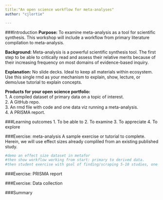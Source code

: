 ```yaml
---
title:"An open science workflow for meta-analyses"
author: "cjlortie"

---
```


###Introduction
**Purpose:** To examine meta-analysis as a tool for scientific synthesis. This workshop will include a workflow from primary literature compilation to meta-analysis.

**Background:**
Meta-analysis is a powerful scientific synthesis tool.
The first step to be able to critically read and assess their relative merits because of their increasing frequency on most domains of evidence-based inquiry. 

**Explanation:**
No slide decks. Ideal to keep all materials within ecosystem. Use this single rmd as your mechanism to explain, show, lecture, or demo/use tutorial to explain concepts.

**Products for your open science portfolio:**  
1. A compiled dataset of primary data on a topic of interest.  
2. A GitHub repo.  
3. An rmd file with code and one data viz running a meta-analysis.  
4. A PRISMA report.  

###Learning outcomes
1. To be able to 
2. To examine
3. To appreciate
4. To explore

###Exercise: meta-analysis
A sample exercise or tutorial to complete.
Herein, we will use effect sizes already compliled from an existing published study.

```r
#demo an effect size dataset in metafor
#then show workflow working from start: primary to derived data.
#then student exercise with goal of finding/scraping 5-10 studies, one effect size each for analysis.

```


###Exercise: PRISMA report

###Exercise: Data collection

###Summary


